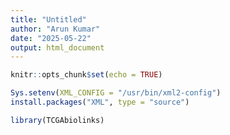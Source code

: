 ```yaml
---
title: "Untitled"
author: "Arun Kumar"
date: "2025-05-22"
output: html_document
---
```


```r
knitr::opts_chunk$set(echo = TRUE)
```

```r
Sys.setenv(XML_CONFIG = "/usr/bin/xml2-config")
install.packages("XML", type = "source")


```


```r
library(TCGAbiolinks)
```





















































